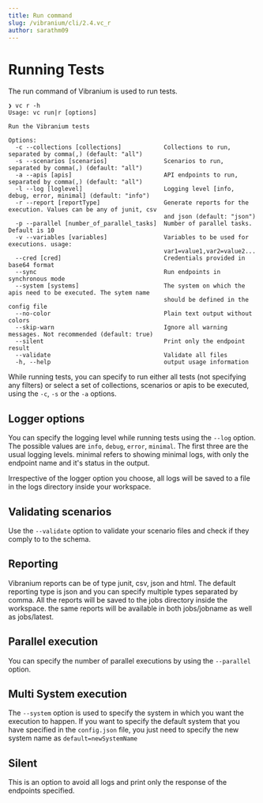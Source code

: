 ```yaml
---
title: Run command
slug: /vibranium/cli/2.4.vc_r
author: sarathm09
---
```


# Running Tests

The run command of Vibranium is used to run tests.

```shell
❯ vc r -h                                
Usage: vc run|r [options]

Run the Vibranium tests

Options:
  -c --collections [collections]            Collections to run, separated by comma(,) (default: "all")
  -s --scenarios [scenarios]                Scenarios to run, separated by comma(,) (default: "all")
  -a --apis [apis]                          API endpoints to run, separated by comma(,) (default: "all")
  -l --log [loglevel]                       Logging level [info, debug, error, minimal] (default: "info")
  -r --report [reportType]                  Generate reports for the execution. Values can be any of junit, csv
                                            and json (default: "json")
  -p --parallel [number_of_parallel_tasks]  Number of parallel tasks. Default is 10
  -v --variables [variables]                Variables to be used for executions. usage:
                                            var1=value1,var2=value2...
  --cred [cred]                             Credentials provided in base64 format
  --sync                                    Run endpoints in synchronous mode
  --system [systems]                        The system on which the apis need to be executed. The sytem name
                                            should be defined in the config file
  --no-color                                Plain text output without colors
  --skip-warn                               Ignore all warning messages. Not recommended (default: true)
  --silent                                  Print only the endpoint result
  --validate                                Validate all files
  -h, --help                                output usage information
```

While running tests, you can specify to run either all tests (not specifying any filters) or select a set of collections, scenarios or apis to be executed, using the `-c`, `-s` or the `-a` options.


## Logger options

You can specify the logging level while running tests using the `--log` option. The possible values are `info`, `debug`, `error`, `minimal`. The first three are the usual logging levels. minimal refers to showing minimal logs, with only the endpoint name and it's status in the output.

Irrespective of the logger option you choose, all logs will be saved to a file in the logs directory inside your workspace.

## Validating scenarios
Use the `--validate` option to validate your scenario files and check if they comply to to the schema.

## Reporting

Vibranium reports can be of type junit, csv, json and html. The default reporting type is json and you can specify multiple types separated by comma. All the reports will be saved to the jobs directory inside the workspace. the same reports will be available in both jobs/jobname as well as jobs/latest.

## Parallel execution

You can specify the number of parallel executions by using the `--parallel` option.

## Multi System execution

The `--system` option is used to specify the system in which you want the execution to happen. If you want to specify the default system that you have specified in the `config.json` file, you just need to specify the new system name as `default=newSystemName`

## Silent

This is an option to avoid all logs and print only the response of the endpoints specified.